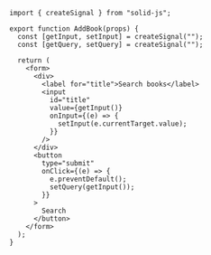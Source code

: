 ```tsx
import { createSignal } from "solid-js";

export function AddBook(props) {
  const [getInput, setInput] = createSignal("");
  const [getQuery, setQuery] = createSignal("");

  return (
    <form>
      <div>
        <label for="title">Search books</label>
        <input
          id="title"
          value={getInput()}
          onInput={(e) => {
            setInput(e.currentTarget.value);
          }}
        />
      </div>
      <button
        type="submit"
        onClick={(e) => {
          e.preventDefault();
          setQuery(getInput());
        }}
      >
        Search
      </button>
    </form>
  );
}
```
